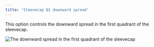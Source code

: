 ```yaml
---
title: 'Sleevecap Q1 downward spread'
---
```



This option controls the downward spread in the first quadrant of the sleevecap.

![The downward spread in the first quadrant of the sleevecap](./sleevecapq1downwardspread.svg)

<Aboutsleevecap />
